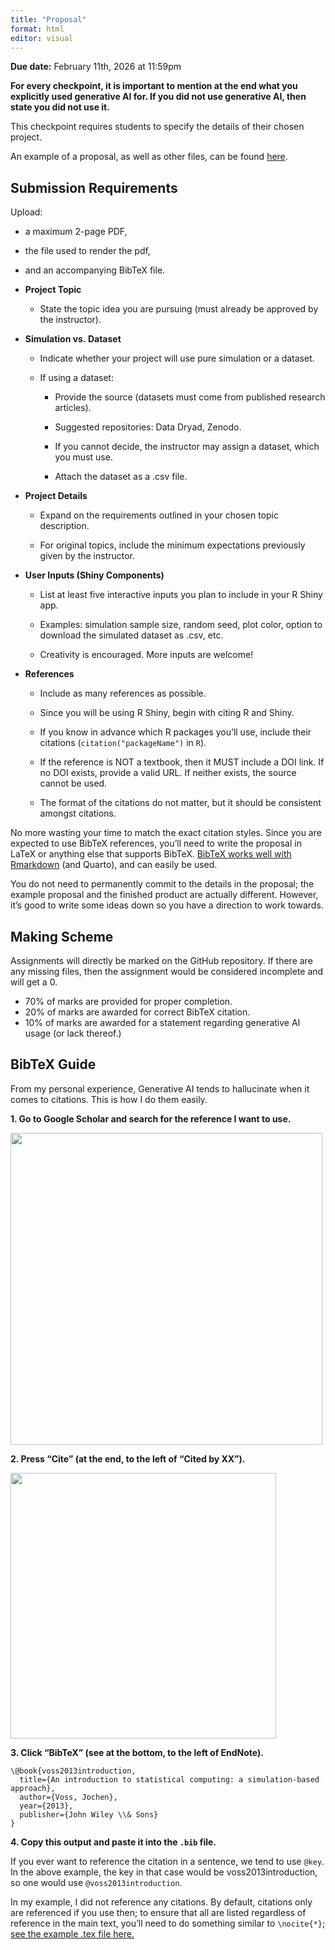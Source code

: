 ```yaml
---
title: "Proposal"
format: html
editor: visual
---
```


**Due date:** February 11th, 2026 at 11:59pm

**For every checkpoint, it is important to mention at the end what you explicitly used generative AI for. If you did not use generative AI, then state you did not use it.**

This checkpoint requires students to specify the details of their chosen project.

An example of a proposal, as well as other files, can be found [here](https://github.com/annahuynhly/sta380package.example/tree/main/submissions/Proposal).

## Submission Requirements

Upload:

-   a maximum 2-page PDF,

-   the file used to render the pdf,

-   and an accompanying BibTeX file.

-   **Project Topic**

    -   State the topic idea you are pursuing (must already be approved by the instructor).

-   **Simulation vs. Dataset**

    -   Indicate whether your project will use pure simulation or a dataset.

    -   If using a dataset:

        -   Provide the source (datasets must come from published research articles).

        -   Suggested repositories: Data Dryad, Zenodo.

        -   If you cannot decide, the instructor may assign a dataset, which you must use.

        -   Attach the dataset as a .csv file.

-   **Project Details**

    -   Expand on the requirements outlined in your chosen topic description.

    -   For original topics, include the minimum expectations previously given by the instructor.

-   **User Inputs (Shiny Components)**

    -   List at least five interactive inputs you plan to include in your R Shiny app.

    -   Examples: simulation sample size, random seed, plot color, option to download the simulated dataset as .csv, etc.

    -   Creativity is encouraged. More inputs are welcome!

-   **References**

    -   Include as many references as possible.

    -   Since you will be using R Shiny, begin with citing R and Shiny.

    -   If you know in advance which R packages you’ll use, include their citations (`citation("packageName")` in `R`).

    -   If the reference is NOT a textbook, then it MUST include a DOI link. If no DOI exists, provide a valid URL. If neither exists, the source cannot be used.

    -   The format of the citations do not matter, but it should be consistent amongst citations.

No more wasting your time to match the exact citation styles. Since you are expected to use BibTeX references, you’ll need to write the proposal in LaTeX or anything else that supports BibTeX. [BibTeX works well with Rmarkdown](https://bibtex.eu/rmarkdown/) (and Quarto), and can easily be used.

You do not need to permanently commit to the details in the proposal; the example proposal and the finished product are actually different. However, it’s good to write some ideas down so you have a direction to work towards.

## Making Scheme

Assignments will directly be marked on the GitHub repository. If there are any missing files, then the assignment would be considered incomplete and will get a 0.

-   70\% of marks are provided for proper completion. 
-   20\% of marks are awarded for correct BibTeX citation.
-   10\% of marks are awarded for a statement regarding generative AI usage (or lack thereof.)

## BibTeX Guide

From my personal experience, Generative AI tends to hallucinate when it comes to citations. This is how I do them easily.

**1. Go to Google Scholar and search for the reference I want to use.**

![](img/cite1.png){fig-align="center" width="499"}

**2. Press “Cite” (at the end, to the left of “Cited by XX”).**

![](img/cite2.png){fig-align="center" width="425"}

**3. Click “BibTeX” (see at the bottom, to the left of EndNote).**

```         
\@book{voss2013introduction,
  title={An introduction to statistical computing: a simulation-based approach},
  author={Voss, Jochen},
  year={2013},
  publisher={John Wiley \\& Sons}
}
```

**4. Copy this output and paste it into the `.bib` file.**

If you ever want to reference the citation in a sentence, we tend to use `@key`. In the above example, the key in that case would be voss2013introduction, so one would use `@voss2013introduction`.

In my example, I did not reference any citations. By default, citations only are referenced if you use then; to ensure that all are listed regardless of reference in the main text, you'll need to do something similar to `\nocite{*}`; [see the example .tex file here.](https://github.com/annahuynhly/sta380package.example/blob/main/submissions/Proposal/main.tex)
